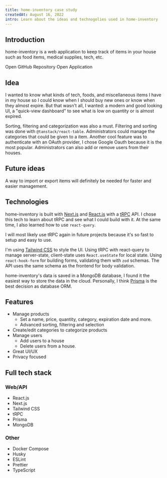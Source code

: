 ```yaml
---
title: home-inventory case study
createdAt: August 16, 2022
intro: Learn about the ideas and technogolies used in home-inventory
---
```


## Introduction

home-inventory is a web application to keep track of items in your house such as food items, medical supplies, tech, etc.

<div className="flex items-center gap-3">
  <Link
    href="https://github.com/dev-caspertheghost/home-inventory"
    className="h-9 flex w-fit items-center gap-2 rounded-md transition-colors py-2 px-3 bg-gray-300 dark:bg-blue-3 focus:bg-gray-400/80 hover:bg-gray-400/80 hover:dark:bg-blue-4 font-normal no-underline group"
  >
    <span>Open GitHub Repository</span>
  </Link>

  <Link
    href="https://inventory.caspertheghost.me"
    className="h-9 flex w-fit items-center gap-2 rounded-md transition-colors py-2 px-3 bg-gray-300 dark:bg-blue-3 focus:bg-gray-400/80 hover:bg-gray-400/80 hover:dark:bg-blue-4 font-normal no-underline group"
  >
    <span>Open Application</span>
  </Link>
</div>

## Idea

I wanted to know what kinds of tech, foods, and miscellaneous items I have in my house so I could know when I should buy new ones or know when they almost expire.
But that wasn't all, I wanted: a modern and good looking UI, a "quick-view dashboard" to see what is low on quantity or is almost expired.

Sorting, filtering and categorization was also a must. Filtering and sorting was done with `@tanstack/react-table`. Administrators could manage the categories that could be given to a item.
Another cool feature was to authenticate with an OAuth provider, I chose Google Oauth because it is the most popular. Administrators can also add or remove users from their houses.

## Future ideas

A way to import or export items will definitely be needed for faster and easier management.

## Technologies

home-inventory is built with [Next.js](https://nextjs.org) and [React.js](https://reactjs.org) with a [tRPC](https://trpc.io) API. I chose this tech to learn about tRPC and see what I could build with it.
At the same time, I also learned how to use `react-query`.

I will most likely use tRPC again in future projects because it's so fast to setup and easy to use.

I'm using [Tailwind CSS](https://tailwindcss.com) to style the UI. Using tRPC with react-query to manage server-state, client-state uses `React.useState` for local state.
Using `react-hook-form` for building forms, validating them with `zod` schemas. The API uses the same schema as the frontend for body validation.

home-inventory's data is saved in a MongoDB database, I found it the easiest way to store the data in the cloud.
Personally, I think [Prisma](https://prisma.io) is the best decision as database ORM.

## Features

- Manage products
  - Set a name, price, quantity, category, expiration date and more.
  - Advanced sorting, filtering and selection
- Create/edit categories to categorize products
- Manage users
  - Add users to a house
  - Delete users from a house.
- Great UI/UX
- Privacy focused

## Full tech stack

### Web/API

- React.js
- Next.js
- Tailwind CSS
- tRPC
- Prisma
- MongoDB

### Other

- Docker Compose
- Husky
- ESLint
- Prettier
- TypeScript
